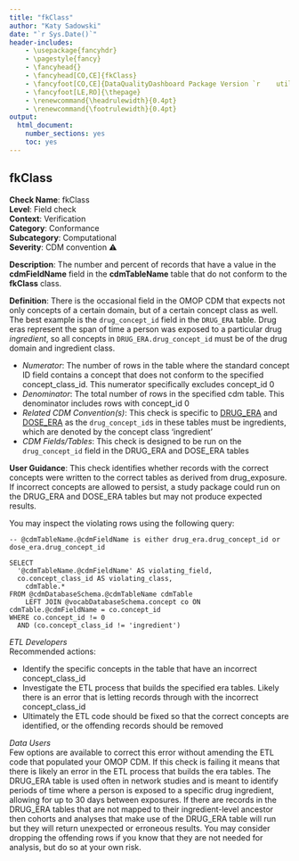 ```yaml
---
title: "fkClass"
author: "Katy Sadowski"
date: "`r Sys.Date()`"
header-includes:
    - \usepackage{fancyhdr}
    - \pagestyle{fancy}
    - \fancyhead{}
    - \fancyhead[CO,CE]{fkClass}
    - \fancyfoot[CO,CE]{DataQualityDashboard Package Version `r    utils::packageVersion("DataQualityDashboard")`}
    - \fancyfoot[LE,RO]{\thepage}
    - \renewcommand{\headrulewidth}{0.4pt}
    - \renewcommand{\footrulewidth}{0.4pt}
output:
  html_document:
    number_sections: yes
    toc: yes
---
```


## fkClass

**Check Name**: fkClass
<br>**Level**: Field check
<br>**Context**: Verification
<br>**Category**: Conformance
<br>**Subcategory**: Computational
<br>**Severity**: CDM convention &#x26A0;

**Description**: The number and percent of records that have a value in the **cdmFieldName** field in the **cdmTableName** table that do not conform to the **fkClass** class. 

**Definition**: There is the occasional field in the OMOP CDM that expects not only concepts of a certain domain, but of a certain concept class as well. The best example is the `drug_concept_id` field in the `DRUG_ERA` table. Drug eras represent the span of time a person was exposed to a particular drug *ingredient*, so all concepts in `DRUG_ERA.drug_concept_id` must be of the drug domain and ingredient class.

- *Numerator*: The number of rows in the table where the standard concept ID field contains a concept that does not conform to the specified concept_class_id. This numerator specifically excludes concept_id 0 
- *Denominator*: The total number of rows in the specified cdm table. This denominator includes rows with concept_id 0
- *Related CDM Convention(s)*: This check is specific to [DRUG_ERA](http://ohdsi.github.io/CommonDataModel/cdm54.html#DRUG_ERA) and [DOSE_ERA](http://ohdsi.github.io/CommonDataModel/cdm54.html#DOSE_ERA) as the `drug_concept_id`s in these tables must be ingredients, which are denoted by the concept class ‘ingredient’
- *CDM Fields/Tables*: This check is designed to be run on the `drug_concept_id` field in the DRUG_ERA and DOSE_ERA tables 

**User Guidance**: This check identifies whether records with the correct concepts were written to the correct tables as derived from drug_exposure. If incorrect concepts are allowed to persist, a study package could run on the DRUG_ERA and DOSE_ERA tables but may not produce expected results. 

You may inspect the violating rows using the following query:

```
-- @cdmTableName.@cdmFieldName is either drug_era.drug_concept_id or dose_era.drug_concept_id

SELECT 
  '@cdmTableName.@cdmFieldName' AS violating_field, 
  co.concept_class_id AS violating_class,
	cdmTable.* 
FROM @cdmDatabaseSchema.@cdmTableName cdmTable
	LEFT JOIN @vocabDatabaseSchema.concept co ON cdmTable.@cdmFieldName = co.concept_id
WHERE co.concept_id != 0 
  AND (co.concept_class_id != 'ingredient') 
```

*ETL Developers*\
Recommended actions: 

- Identify the specific concepts in the table that have an incorrect concept_class_id
- Investigate the ETL process that builds the specified era tables. Likely there is an error that is letting records through with the incorrect concept_class_id
- Ultimately the ETL code should be fixed so that the correct concepts are identified, or the offending records should be removed

*Data Users*\
Few options are available to correct this error without amending the ETL code that populated your OMOP CDM. If this check is failing it means that there is likely an error in the ETL process that builds the era tables. The DRUG_ERA table is used often in network studies and is meant to identify periods of time where a person is exposed to a specific drug ingredient, allowing for up to 30 days between exposures. If there are records in the DRUG_ERA tables that are not mapped to their ingredient-level ancestor then cohorts and analyses that make use of the DRUG_ERA table will run but they will return unexpected or erroneous results.
You may consider dropping the offending rows if you know that they are not needed for analysis, but do so at your own risk.